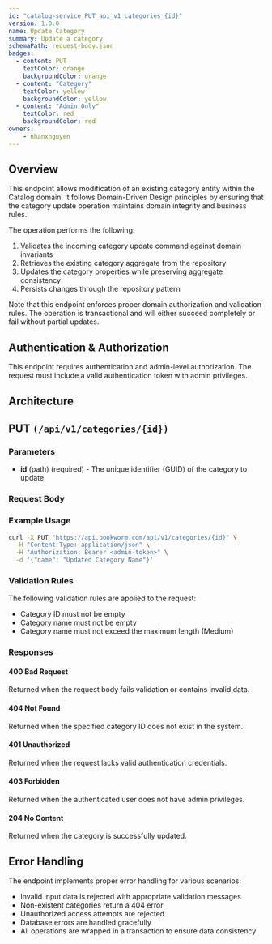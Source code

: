 ```yaml
---
id: "catalog-service_PUT_api_v1_categories_{id}"
version: 1.0.0
name: Update Category
summary: Update a category
schemaPath: request-body.json
badges:
  - content: PUT
    textColor: orange
    backgroundColor: orange
  - content: "Category"
    textColor: yellow
    backgroundColor: yellow
  - content: "Admin Only"
    textColor: red
    backgroundColor: red
owners:
    - nhanxnguyen
---
```


## Overview

This endpoint allows modification of an existing category entity within the Catalog domain. It follows Domain-Driven Design principles by ensuring that the category update operation maintains domain integrity and business rules.

The operation performs the following:

1. Validates the incoming category update command against domain invariants
2. Retrieves the existing category aggregate from the repository
3. Updates the category properties while preserving aggregate consistency
4. Persists changes through the repository pattern

Note that this endpoint enforces proper domain authorization and validation rules. The operation is transactional and will either succeed completely or fail without partial updates.

## Authentication & Authorization

This endpoint requires authentication and admin-level authorization. The request must include a valid authentication token with admin privileges.

## Architecture

<NodeGraph />

## PUT `(/api/v1/categories/{id})`

### Parameters

- **id** (path) (required) - The unique identifier (GUID) of the category to update

### Request Body

<SchemaViewer file="request-body.json" maxHeight="500" id="request-body" />

### Example Usage

```bash
curl -X PUT "https://api.bookworm.com/api/v1/categories/{id}" \
  -H "Content-Type: application/json" \
  -H "Authorization: Bearer <admin-token>" \
  -d '{"name": "Updated Category Name"}'
```

### Validation Rules

The following validation rules are applied to the request:

- Category ID must not be empty
- Category name must not be empty
- Category name must not exceed the maximum length (Medium)

### Responses

#### <span className="text-orange-500">400 Bad Request</span>

Returned when the request body fails validation or contains invalid data.

<SchemaViewer file="response-400.json" maxHeight="500" id="response-400" />

#### <span className="text-red-500">404 Not Found</span>

Returned when the specified category ID does not exist in the system.

#### <span className="text-red-500">401 Unauthorized</span>

Returned when the request lacks valid authentication credentials.

#### <span className="text-red-500">403 Forbidden</span>

Returned when the authenticated user does not have admin privileges.

#### <span className="text-green-500">204 No Content</span>

Returned when the category is successfully updated.

## Error Handling

The endpoint implements proper error handling for various scenarios:

- Invalid input data is rejected with appropriate validation messages
- Non-existent categories return a 404 error
- Unauthorized access attempts are rejected
- Database errors are handled gracefully
- All operations are wrapped in a transaction to ensure data consistency
